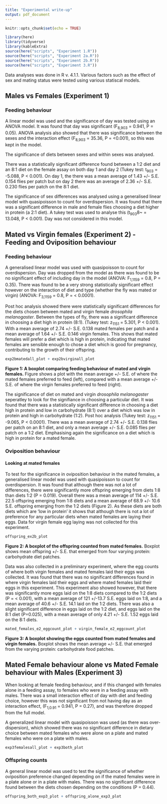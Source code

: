 ```yaml
---
title: "Experimental write-up"
output: pdf_document
---
```



```r
knitr::opts_chunk$set(echo = TRUE)
```


```r
library(here)
library(tidyverse)
library(kableExtra)
source(here("scripts", "Experiment 1.R"))
source(here("scripts", "Experiment 2a.R"))
source(here("scripts", "Experiment 2b.R"))
source(here("scripts", "Experiment 3.R"))
```


Data analyses was done in R v. 4.1.1. Various factors such as the effect of sex and mating status were tested using various statiscal models. 


## Males vs Females (Experiment 1) 

### Feeding behaviour 

A linear model was used and the significance of day was tested using an ANOVA model. It was found that day was significant (F~8,903~ = 0.941, P = 0.05). ANOVA analysis also showed that there was significance between the sexes and the interaction effect (F~8,903~ = 35.36, P = <0.001), so this was kept in the model. 

The significance of diets between sexes and within sexes was analysed.

There was a statistically significant difference found between a 1:2 diet and an 8:1 diet on the female assay on both day 1 and day 2 (Tukey test: t~903~ = -5.088, P < 0.001). On day 1, the there was a mean average of 1.43 +/- S.E. 0.154 flies per patch but on day 2 there was an average of 2.36 +/- S.E. 0.230 flies per patch on the 8:1 diet. 

The significance of sex differences was analysed using a generalised linear model with quasipoisson to count for overdispersion. It was found that there was a significant difference in male and female flies choosing a diet higher in protein (a 2:1 diet). A tukey test was used to analyse this (t~903~8~ = 13.048, P < 0.001). Day was not considered in this model. 

## Mated vs Virgin females (Experiment 2) - Feeding and Oviposition behaviour

### Feeding behaviour 

A generalised linear model was used with quasipoisson to count for overdispersion. Day was dropped from the model as there was found to be no significant effect of including day in the model  (ANOVA: F~1,1159~ = 0.8, P = 0.35). There was found to be a very strong statistically significant effect however on the interaction of diet and type (whether the fly was mated or virgin) (ANOVA: F~3,1159~ = 0.8, P = < 0.0001).

Post hoc analysis showed there were statistically significant differences for the diets chosen between mated and virgin female *drosophila melanogaster*. Between the types of fly, there was a significant difference in choosing a diet high in protein (8:1). (Tukey test: z~1151~ = 5.301, P < 0.001). With a mean average of 2.74 +/- S.E. 0.138 mated females per patch and a mean average of 1.64 +/- S.E. 0.146 virgin females. This shows that mated females will prefer a diet which is high in protein, indicating that mated females are sensible enough to chose a diet which is good for pregnancy, contributing to the growth of their offspring. 

```r
exp2bmatedall_plot + exp2bvirginall_plot
```
**__Figure 1: A boxplot comparing feeding behaviour of mated and virgin females.__** Figure shows a plot with the mean average +/- S.E. of where the mated females preferred to feed (left), compared with a mean average +/- S.E. of where the virgin females preferred to feed (right). 


The significance of diet on mated and virgin *drosophila melanogaster* seperatley to look for the signifiance in choosing a particular diet. It was found that there was a statistically significant difference in choosing a diet high in protein and low in carbohydrate (8:1) over a diet which was low in protein and high in carbohydrate (1:2). Post hoc analysis (Tukey test: z~1151~ = -9.065, P < 0.0001). There was a mean average of 2.74 +/- S.E. 0.138 flies per patch on an 8:1 diet, and only a mean average +/- S.E. 0.085 flies per patch on a 1:2 diet. Emphasising again the significance on a diet which is high in protein for a mated female. 



### Oviposition behaviour 

#### Looking at mated females  
To test for the significance in oviposition behaviour in the mated females, a generalised linear model was used with quasipoisson to count for overdispersion. It was found that although there was not a lot of differences, there were significantly more offspring emerging from diets 1:8 than diets 1:2 (P = 0.019). Overall there was a mean average of 114 +/- S.E. 22.5 offspring emerging from 1:8 diets and a mean average of 68.9 +/- 10.6 S.E. offspring emerging from the 1:2 diets (Figure 2). 
As these diets are both diets which are 'low in protein' it shows that although there is not a lot of preference for any particular diets when mated females are laying their eggs.
Data for virgin female egg laying was not collected for this experiment. 

```r
offspring_ex2b_plot
```
**Figure 2: A boxplot of the offspring counted from mated females.** Boxplot shows mean offspring +/- S.E. that emerged from four varying protein: carbohydrate diet patches. 

Data was also collected in a preliminary experiment, where the egg counts of where both virgin females and mated females laid their eggs was collected. It was found that there was no significant differences found in where virgin females laid their eggs and where mated females laid their eggs in this experiment. This experiment also showed however, that there was significantly more eggs laid on the 1:8 diets compared to the 1:2 diets (P = < 0.001), with a mean average of 121 +/-13.7 S.E. eggs laid on 1:8, and a mean average of 40.6 +/- S.E. 14.1 laid on the 1:2 diets. There was also a slight significant difference in eggs laid on the 1:2 diet, and eggs laid on the 8:1 diet (P=0.025), with a mean average of only 4.21 +/- S.E. 1.52 eggs laid on the 8:1 diets. 

```r
mated_females_e2_eggcount_plot + virgin_female_e2_eggcount_plot
```
**Figure 3: A boxplot showing the eggs counted from mated females and virgin females.** Boxplot shows the mean average +/- S.E. that emerged from the varying protein: carbohydrate food patches. 



## Mated Female behaviour alone vs Mated Female behaviour with Males (Experiment 3)

When looking at female feeding behaviour, and if this changed with females alone in a feeding assay, to females who were in a feeding assay with males.  There was a small interaction effect of day with diet and feeding choice, however this was not significant from not having day as an interaction effect, (F~1,0.91~ = 0.941, P = 0.27), and was therefore dropped from the full model. 

A generalized linear model with quasipoisson was used (as there was over-dispersion), which showed there was no significant difference in dietary choice between mated females who were alone on a plate and mated females who were on a plate with males. 

```r
exp3femalesall_plot + exp3both_plot
```


### Offspring counts

A general linear model was used to test the significance of whether oviposition preference changed depending on if the mated females were in a plate alone or in a plate with males. There was no significant difference found between the diets chosen depending on the conditions (P = 0.44). 

```r
offspring_both_exp3_plot + offspring_alone_exp3_plot
```




